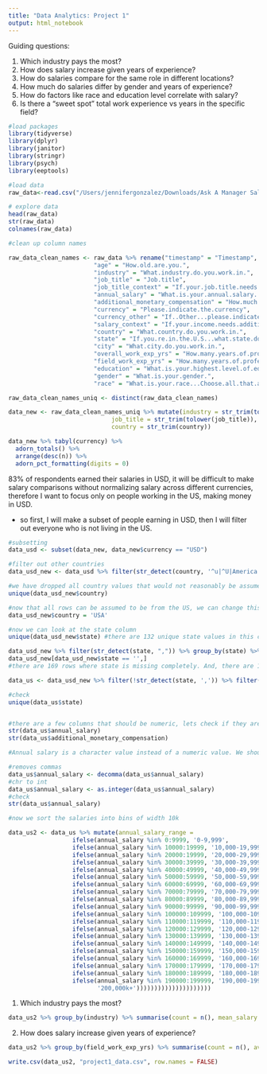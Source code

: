 ```yaml
---
title: "Data Analytics: Project 1"
output: html_notebook
---
```

Guiding questions:

1. Which industry pays the most?
2. How does salary increase given years of experience?
3. How do salaries compare for the same role in different locations?
4. How much do salaries differ by gender and years of experience?
5. How do factors like race and education level correlate with salary?
6. Is there a “sweet spot” total work experience vs years in the specific field?

```r
#load packages
library(tidyverse)
library(dplyr)
library(janitor)
library(stringr)
library(psych)
library(eeptools)
```

```r
#load data
raw_data<-read.csv("/Users/jennifergonzalez/Downloads/Ask A Manager Salary Survey 2021 (Responses) - Form Responses 1.csv")
```

```r
# explore data 
head(raw_data)
str(raw_data)
colnames(raw_data)
```

```r
#clean up column names

raw_data_clean_names <- raw_data %>% rename("timestamp" = "Timestamp",
                        "age" = "How.old.are.you.", 
                        "industry" = "What.industry.do.you.work.in.", 
                        "job_title" = "Job.title",
                        "job_title_context" = "If.your.job.title.needs.additional.context..please.clarify.here.",
                        "annual_salary" = "What.is.your.annual.salary...You.ll.indicate.the.currency.in.a.later.question..If.you.are.part.time.or.hourly..please.enter.an.annualized.equivalent....what.you.would.earn.if.you.worked.the.job.40.hours.a.week..52.weeks.a.year..",
                        "additional_monetary_compensation" = "How.much.additional.monetary.compensation.do.you.get..if.any..for.example..bonuses.or.overtime.in.an.average.year...Please.only.include.monetary.compensation.here..not.the.value.of.benefits.",
                        "currency" = "Please.indicate.the.currency",
                        "currency_other" = "If..Other...please.indicate.the.currency.here..",
                        "salary_context" = "If.your.income.needs.additional.context..please.provide.it.here.",
                        "country" = "What.country.do.you.work.in.",
                        "state" = "If.you.re.in.the.U.S...what.state.do.you.work.in.",
                        "city" = "What.city.do.you.work.in.", 
                        "overall_work_exp_yrs" = "How.many.years.of.professional.work.experience.do.you.have.overall.",
                        "field_work_exp_yrs" = "How.many.years.of.professional.work.experience.do.you.have.in.your.field.",
                        "education" = "What.is.your.highest.level.of.education.completed.",
                        "gender" = "What.is.your.gender.",
                        "race" = "What.is.your.race...Choose.all.that.apply..")
```

```r
raw_data_clean_names_uniq <- distinct(raw_data_clean_names)

data_new <- raw_data_clean_names_uniq %>% mutate(industry = str_trim(tolower(industry)),
                             job_title = str_trim(tolower(job_title)),
                             country = str_trim(country))
```

```r
data_new %>% tabyl(currency) %>%
  adorn_totals() %>%
  arrange(desc(n)) %>%
  adorn_pct_formatting(digits = 0)
```

83% of respondents earned their salaries in USD, it will be difficult to make salary comparisons without normalizing salary across different currencies, therefore I want to focus only on people working in the US, making money in USD.

  - so first, I will make a subset of people earning in USD, then I will filter out everyone who is not living in the US.

```r
#subsetting
data_usd <- subset(data_new, data_new$currency == "USD")
```

```r
#filter out other countries
data_usd_new <- data_usd %>% filter(str_detect(country, '^u|^U|America|States|us|US|🇺🇸|america|states|ISA|I.S|IS')) %>% filter(!str_detect(country, 'K|Virgin|Canada|Japan|k|Arab|Russia|stra|rug|UAE|Uganda|overseas|Romania|uerto|foreign|yearly'))
```

```r
#we have dropped all country values that would not reasonably be assumed to mean USA.
unique(data_usd_new$country)
```

```r
#now that all rows can be assumed to be from the US, we can change this column for clarity (further filtering can be done in tableau later)
data_usd_new$country = 'USA'
```

```r
#now we can look at the state column
unique(data_usd_new$state) #there are 132 unique state values in this column

data_usd_new %>% filter(str_detect(state, ",")) %>% group_by(state) %>% summarise(counts = n()) %>% arrange(desc(counts)) 
data_usd_new[data_usd_new$state == '',] 
#there are 169 rows where state is missing completely. And, there are 106 rows that include more than one state in the state variable, we will go ahead and drop all of these rows for ease of comparison. 

data_us <- data_usd_new %>% filter(!str_detect(state, ',')) %>% filter(!state == '')

#check
unique(data_us$state)
```

```r

```


```r
#there are a few columns that should be numeric, lets check if they are:
str(data_us$annual_salary)
str(data_us$additional_monetary_compensation)
```

```r
#Annual salary is a character value instead of a numeric value. We should remove the commas present in some of the numbers, then convert the column from chr to int.

#removes commas
data_us$annual_salary <- decomma(data_us$annual_salary)
#chr to int
data_us$annual_salary <- as.integer(data_us$annual_salary)
#check
str(data_us$annual_salary)
```

```r
#now we sort the salaries into bins of width 10k

data_us2 <- data_us %>% mutate(annual_salary_range = 
                  ifelse(annual_salary %in% 0:9999, '0-9,999',
                  ifelse(annual_salary %in% 10000:19999, '10,000-19,999',
                  ifelse(annual_salary %in% 20000:19999, '20,000-29,999',
                  ifelse(annual_salary %in% 30000:39999, '30,000-39,999',
                  ifelse(annual_salary %in% 40000:49999, '40,000-49,999',
                  ifelse(annual_salary %in% 50000:59999, '50,000-59,999',
                  ifelse(annual_salary %in% 60000:69999, '60,000-69,999',
                  ifelse(annual_salary %in% 70000:79999, '70,000-79,999',
                  ifelse(annual_salary %in% 80000:89999, '80,000-89,999',
                  ifelse(annual_salary %in% 90000:99999, '90,000-99,999',
                  ifelse(annual_salary %in% 100000:109999, '100,000-109,999',
                  ifelse(annual_salary %in% 110000:119999, '110,000-119,999',
                  ifelse(annual_salary %in% 120000:129999, '120,000-129,999',
                  ifelse(annual_salary %in% 130000:139999, '130,000-139,999',
                  ifelse(annual_salary %in% 140000:149999, '140,000-149,999',
                  ifelse(annual_salary %in% 150000:159999, '150,000-159,999',
                  ifelse(annual_salary %in% 160000:169999, '160,000-169,999',
                  ifelse(annual_salary %in% 170000:179999, '170,000-179,999',
                  ifelse(annual_salary %in% 180000:189999, '180,000-189,999',
                  ifelse(annual_salary %in% 190000:199999, '190,000-199,999',
                         '200,000k+')))))))))))))))))))))
```

1. Which industry pays the most?

```r
data_us2 %>% group_by(industry) %>% summarise(count = n(), mean_salary = mean(annual_salary), median_salary = median(annual_salary)) %>% arrange(desc(count), desc(mean_salary), desc(median_salary))
```

2. How does salary increase given years of experience?
```r
data_us2 %>% group_by(field_work_exp_yrs) %>% summarise(count = n(), average_salary = mean(annual_salary), median_salary = median(annual_salary))
```

```r
write.csv(data_us2, "project1_data.csv", row.names = FALSE)
```


